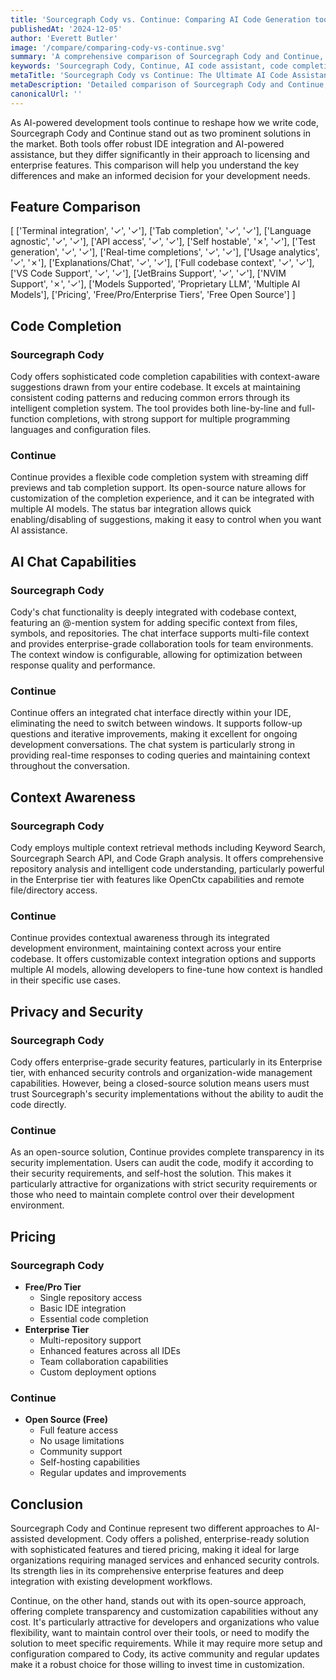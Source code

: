 ```yaml
---
title: 'Sourcegraph Cody vs. Continue: Comparing AI Code Generation tools (2025)'
publishedAt: '2024-12-05'
author: 'Everett Butler'
image: '/compare/comparing-cody-vs-continue.svg'
summary: 'A comprehensive comparison of Sourcegraph Cody and Continue, two leading AI code assistants, analyzing their features, pricing, and integration capabilities to help developers make an informed choice.'
keywords: 'Sourcegraph Cody, Continue, AI code assistant, code completion, developer tools, IDE integration, code generation, AI programming'
metaTitle: 'Sourcegraph Cody vs Continue: The Ultimate AI Code Assistant Comparison (2025)'
metaDescription: 'Detailed comparison of Sourcegraph Cody and Continue, exploring their features, pricing, and capabilities to help developers choose the right AI coding assistant for their needs.'
canonicalUrl: ''
---
```


As AI-powered development tools continue to reshape how we write code, Sourcegraph Cody and Continue stand out as two prominent solutions in the market. Both tools offer robust IDE integration and AI-powered assistance, but they differ significantly in their approach to licensing and enterprise features. This comparison will help you understand the key differences and make an informed decision for your development needs.

## Feature Comparison

   [ 
      ['Terminal integration', '✓', '✓'],
      ['Tab completion', '✓', '✓'],
      ['Language agnostic', '✓', '✓'],
      ['API access', '✓', '✓'],
      ['Self hostable', '✗', '✓'],
      ['Test generation', '✓', '✓'],
      ['Real-time completions', '✓', '✓'],
      ['Usage analytics', '✓', '✗'],
      ['Explanations/Chat', '✓', '✓'],
      ['Full codebase context', '✓', '✓'],
      ['VS Code Support', '✓', '✓'],
      ['JetBrains Support', '✓', '✓'],
      ['NVIM Support', '✗', '✓'],
      ['Models Supported', 'Proprietary LLM', 'Multiple AI Models'],
      ['Pricing', 'Free/Pro/Enterprise Tiers', 'Free Open Source']
   ]

## Code Completion

### Sourcegraph Cody
Cody offers sophisticated code completion capabilities with context-aware suggestions drawn from your entire codebase. It excels at maintaining consistent coding patterns and reducing common errors through its intelligent completion system. The tool provides both line-by-line and full-function completions, with strong support for multiple programming languages and configuration files.

### Continue
Continue provides a flexible code completion system with streaming diff previews and tab completion support. Its open-source nature allows for customization of the completion experience, and it can be integrated with multiple AI models. The status bar integration allows quick enabling/disabling of suggestions, making it easy to control when you want AI assistance.

## AI Chat Capabilities

### Sourcegraph Cody
Cody's chat functionality is deeply integrated with codebase context, featuring an @-mention system for adding specific context from files, symbols, and repositories. The chat interface supports multi-file context and provides enterprise-grade collaboration tools for team environments. The context window is configurable, allowing for optimization between response quality and performance.

### Continue
Continue offers an integrated chat interface directly within your IDE, eliminating the need to switch between windows. It supports follow-up questions and iterative improvements, making it excellent for ongoing development conversations. The chat system is particularly strong in providing real-time responses to coding queries and maintaining context throughout the conversation.

## Context Awareness

### Sourcegraph Cody
Cody employs multiple context retrieval methods including Keyword Search, Sourcegraph Search API, and Code Graph analysis. It offers comprehensive repository analysis and intelligent code understanding, particularly powerful in the Enterprise tier with features like OpenCtx capabilities and remote file/directory access.

### Continue
Continue provides contextual awareness through its integrated development environment, maintaining context across your entire codebase. It offers customizable context integration options and supports multiple AI models, allowing developers to fine-tune how context is handled in their specific use cases.

## Privacy and Security

### Sourcegraph Cody
Cody offers enterprise-grade security features, particularly in its Enterprise tier, with enhanced security controls and organization-wide management capabilities. However, being a closed-source solution means users must trust Sourcegraph's security implementations without the ability to audit the code directly.

### Continue
As an open-source solution, Continue provides complete transparency in its security implementation. Users can audit the code, modify it according to their security requirements, and self-host the solution. This makes it particularly attractive for organizations with strict security requirements or those who need to maintain complete control over their development environment.

## Pricing

### Sourcegraph Cody
- **Free/Pro Tier**
  - Single repository access
  - Basic IDE integration
  - Essential code completion
- **Enterprise Tier**
  - Multi-repository support
  - Enhanced features across all IDEs
  - Team collaboration capabilities
  - Custom deployment options

### Continue
- **Open Source (Free)**
  - Full feature access
  - No usage limitations
  - Community support
  - Self-hosting capabilities
  - Regular updates and improvements

## Conclusion

Sourcegraph Cody and Continue represent two different approaches to AI-assisted development. Cody offers a polished, enterprise-ready solution with sophisticated features and tiered pricing, making it ideal for large organizations requiring managed services and enhanced security controls. Its strength lies in its comprehensive enterprise features and deep integration with existing development workflows.

Continue, on the other hand, stands out with its open-source approach, offering complete transparency and customization capabilities without any cost. It's particularly attractive for developers and organizations who value flexibility, want to maintain control over their tools, or need to modify the solution to meet specific requirements. While it may require more setup and configuration compared to Cody, its active community and regular updates make it a robust choice for those willing to invest time in customization.
